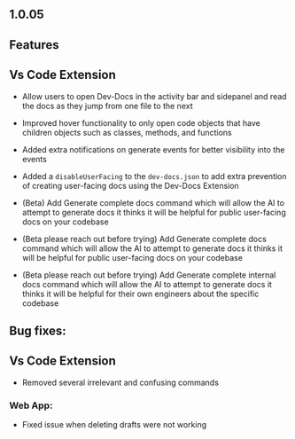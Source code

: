 ## 1.0.05

## Features

## Vs Code Extension

* Allow users to open Dev-Docs in the activity bar and sidepanel and read the docs as they jump from one file to the next

* Improved hover functionality to only open code objects that have children objects such as classes, methods, and functions

* Added extra notifications on generate events for better visibility into the events

* Added a `disableUserFacing` to the `dev-docs.json` to add extra prevention of creating user-facing docs using the Dev-Docs Extension

* (Beta) Add Generate complete docs command which will allow the AI to attempt to generate docs it thinks it will be helpful for public user-facing docs on your codebase

* (Beta please reach out before trying) Add Generate complete docs command which will allow the AI to attempt to generate docs it thinks it will be helpful for public user-facing docs on your codebase

* (Beta please reach out before trying) Add Generate complete internal docs command which will allow the AI to attempt to generate docs it thinks it will be helpful for their own engineers about the specific codebase

## Bug fixes:

## Vs Code Extension

* Removed several irrelevant and confusing commands

### Web App:

* Fixed issue when deleting drafts were not working
